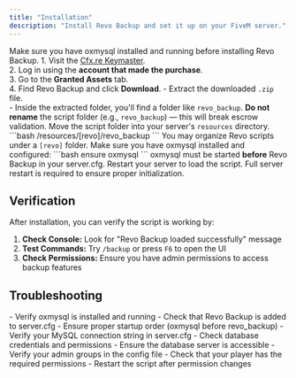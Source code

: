 ```yaml
---
title: "Installation"
description: "Install Revo Backup and set it up on your FiveM server."
---
```


<Info>
  Make sure you have oxmysql installed and running before installing Revo Backup.
</Info>

<Steps>
  <Step title="Download the Script">
    1. Visit the <a href="https://keymaster.fivem.net/" target="_blank">Cfx.re Keymaster</a>.<br/>
    2. Log in using the <b>account that made the purchase</b>.<br/>
    3. Go to the <b>Granted Assets</b> tab.<br/>
    4. Find Revo Backup and click <b>Download</b>.
  </Step>
  
  <Step title="Extract the Script">
    - Extract the downloaded <code>.zip</code> file.<br/>
    - Inside the extracted folder, you'll find a folder like <code>revo_backup</code>.
    <Warning>
      <b>Do not rename</b> the script folder (e.g., <code>revo_backup</code>) — this will break escrow validation.
    </Warning>
  </Step>
  
  <Step title="Move Script to Server Resources">
    Move the script folder into your server's <code>resources</code> directory.
    ```bash
      /resources/[revo]/revo_backup
    ```
    <Tip>
      You may organize Revo scripts under a <code>[revo]</code> folder.
    </Tip>
  </Step>
  
  <Step title="Install Dependencies">
    Make sure you have oxmysql installed and configured:
    ```bash
      ensure oxmysql
    ```
    <Note>
      oxmysql must be started <b>before</b> Revo Backup in your server.cfg.
    </Note>
  </Step>
  
  <Step title="Restart Your Server">
    Restart your server to load the script.
    <Note>
      Full server restart is required to ensure proper initialization.
    </Note>
  </Step>
</Steps>

## Verification

After installation, you can verify the script is working by:

1. **Check Console:** Look for "Revo Backup loaded successfully" message
2. **Test Commands:** Try `/backup` or press `F6` to open the UI
3. **Check Permissions:** Ensure you have admin permissions to access backup features

## Troubleshooting

<AccordionGroup>
  <Accordion title="Script Not Loading">
    - Verify oxmysql is installed and running
    - Check that Revo Backup is added to server.cfg
    - Ensure proper startup order (oxmysql before revo_backup)
  </Accordion>
  
  <Accordion title="Database Connection Issues">
    - Verify your MySQL connection string in server.cfg
    - Check database credentials and permissions
    - Ensure the database server is accessible
  </Accordion>
  
  <Accordion title="Permission Errors">
    - Verify your admin groups in the config file
    - Check that your player has the required permissions
    - Restart the script after permission changes
  </Accordion>
</AccordionGroup>
